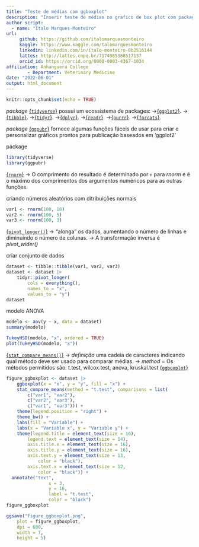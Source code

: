 ```yaml
---
title: "Teste de médias com ggboxplot"
description: "Inserir teste de médias no grafico de box plot com package 'ggpubr'"
author script: 
  - name: "Ítalo Marques-Monteiro"
url:
     github: https://github.com/italomarquesmonteiro
     kaggle: https://www.kaggle.com/talomarquesmonteiro
     linkedin: linkedin.com/in/ítalo-monteiro-0b2516144
     lattes: http://lattes.cnpq.br/7174985368517137
     orcid_id: https://orcid.org/0000-0003-4367-1034
affiliation: Anhanguera College  
        - Department: Veterinary Medicine
date: "2022-06-01"
output: html_document
---
```


```r
knitr::opts_chunk$set(echo = TRUE)
```

*package* [{`tidyverse`}](https://www.tidyverse.org) possui um ecossistema de packages:
                           ->[{`ggplot2`}](https://ggplot2.tidyverse.org/).
                            ->[{`tibble`}](https://tibble.tidyverse.org/).
                             ->[{`tidyr`}](https://tidyr.tidyverse.org/).
                              ->[{`dplyr`}](https://dplyr.tidyverse.org/).
                               ->[{`readr`}](https://readr.tidyverse.org/).
                                ->[{`purrr`}](https://purrr.tidyverse.org/).
                                 ->[{`forcats`}](https://forcats.tidyverse.org/).

*package* [{`ggpubr`}](https://rpkgs.datanovia.com/ggpubr/) fornece algumas funções fáceis de usar para criar e personalizar gráficos prontos para publicação baseados em 'ggplot2'

package
```r
library(tidyverse)
library(ggpubr)
```

[{`rnorm`}](https://stat.ethz.ch/R-manual/R-devel/library/stats/html/Normal.html)
    -> O comprimento do resultado é determinado por `n` para *rnorm* e é o máximo dos comprimentos dos argumentos numéricos para as outras funções.

criando números aleatórios com ditribuições normais
```r
var1 <- rnorm(100, 10)
var2 <- rnorm(100, 5)
var3 <- rnorm(100, 3)
```

[{`pivot_longer()`}](https://tidyr.tidyverse.org/reference/pivot_longer.html?q=PIVOT_LONGER#null)
    -> "alonga" os dados, aumentando o número de linhas e diminuindo o número de colunas. 
    -> A transformação inversa é *pivot_wider()*

criar conjunto de dados
```r
dataset <- tibble::tibble(var1, var2, var3)
dataset <- dataset |>
    tidyr::pivot_longer(
        cols = everything(),
        names_to = "x",
        values_to = "y")
dataset
```

modelo ANOVA
```r
modelo <- aov(y ~ x, data = dataset)
summary(modelo)

TukeyHSD(modelo, "x", ordered = TRUE)
plot(TukeyHSD(modelo, "x"))
```

[{`stat_compare_means()`}](http://rpkgs.datanovia.com/ggpubr/reference/stat_compare_means.html) 
    -> *definição* uma cadeia de caracteres indicando qual método deve ser usado para comparar médias.
    -> *method* = Os métodos permitidos são: 
                                            t.test, 
                                            wilcox.test, 
                                            anova, 
                                            kruskal.test
[{`ggboxplot`}](http://rpkgs.datanovia.com/ggpubr/reference/ggboxplot.html)
```r
figure_ggboxplot <- dataset |>
    ggboxplot(x = "x", y = "y", fill = "x") +
    stat_compare_means(method = "t.test", comparisons = list(
        c("var1", "var2"),
        c("var2", "var3"),
        c("var1", "var3"))) +
    theme(legend.position = "right") +
    theme_bw() +
    labs(fill = "Variable") +
    labs(x = "Variable x", y = "Variable y") +
    theme(legend.title = element_text(size = 16),
        legend.text = element_text(size = 14),
        axis.title.x = element_text(size = 16),
        axis.title.y = element_text(size = 16),
        axis.text.y = element_text(size = 13,
            color = "black"), 
        axis.text.x = element_text(size = 12,
            color = "black")) +
  annotate("text",
                x = 3,
                y = 16,
                label = "t.test",
                color = "black")
figure_ggboxplot

ggsave("figure_ggboxplot.png",
    plot = figure_ggboxplot,
    dpi = 600, 
    width = 7, 
    height = 5)
```